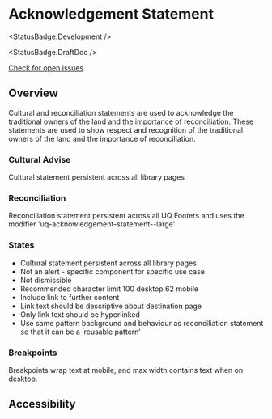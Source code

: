 
<Meta of={AcknowledgementStatementStories} />

# Acknowledgement Statement

<StatusBadge.Development />

<StatusBadge.DraftDoc />

<a href="https://github.com/uq-its-ss/design-system/issues" target="_blank">
  Check for open issues
</a>

## Overview

Cultural and reconciliation statements are used to acknowledge the traditional owners of the land and the importance of reconciliation.
These statements are used to show respect and recognition of the traditional owners of the land and the importance of reconciliation.

### Cultural Advise

Cultural statement persistent across all library pages

<Canvas sourceState="hidden">
  <Story of={AcknowledgementStatementStories.culturalAdvise} />
</Canvas>

### Reconciliation

Reconciliation statement persistent across all UQ Footers and uses the modifier 'uq-acknowledgement-statement--large'

<Canvas sourceState="hidden">
  <Story of={AcknowledgementStatementStories.reconciliationStatement} />
</Canvas>

### States

- Cultural statement persistent across all library pages
- Not an alert - specific component for specific use case
- Not dismissible
- Recommended character limit 100 desktop 62 mobile
- Include link to further content
- Link text should be descriptive about destination page
- Only link text should be hyperlinked
- Use same pattern background and behaviour as reconciliation statement so that it can be a ‘reusable pattern’

### Breakpoints

Breakpoints wrap text at mobile, and max width contains text when on desktop.

## Accessibility
